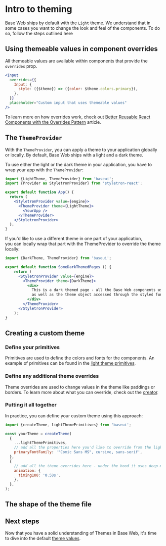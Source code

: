 <!--
Copyright (c) 2018 Uber Technologies, Inc.

This source code is licensed under the MIT license found in the
LICENSE file in the root directory of this source tree.
-->




# Intro to theming

Base Web ships by default with the `Light` theme. We understand that in some cases
you want to change the look and feel of the components. To do so, follow the steps
outlined here

## Using themeable values in component overrides

All themeable values are available within components that provide the `overrides` prop.

```jsx
<Input
  overrides={{
    Input: {
      style: ({$theme}) => ({color: $theme.colors.primary}),
    },
  }}
  placeholder="Custom input that uses themeable values"
/>
```

To learn more on how overrides work, check out [Better Reusable React Components with the Overrides Pattern](https://medium.com/@dschnr/better-reusable-react-components-with-the-overrides-pattern-9eca2339f646) article.

## The `ThemeProvider`

With the `ThemeProvider`, you can apply a theme to your application globally or locally. By default, Base Web ships with a light and a dark theme.

To use either the light or the dark theme in your application, you have to wrap your app with the `ThemeProvider`:

```jsx
import {LightTheme, ThemeProvider} from 'baseui';
import {Provider as StyletronProvider} from 'styletron-react';

export default function App() {
  return (
    <StyletronProvider value={engine}>
      <ThemeProvider theme={LightTheme}>
        <YourApp />
      </ThemeProvider>
    </StyletronProvider>
  );
}
```

If you'd like to use a different theme in one part of your application, \
you can locally wrap that part with the ThemeProvider to override the theme locally:

```jsx
import {DarkTheme, ThemeProvider} from 'baseui';

export default function SomeDarkThemedPages () {
    return (
      <StyletronProvider value={engine}>
        <ThemeProvider theme={DarkTheme}>
          <div>
            This is a dark themed page - all the Base Web components used here will use the dark theme,
            as well as the theme object accessed through the styled function will use the values from the dark theme
          </div>
        </ThemeProvider>
      </StyletronProvider>
    );
}
```

## Creating a custom theme

### Define your primitives

Primitives are used to define the colors and fonts for the components. An example of
primitives can be found in the [light theme primitives](https://github.com/uber-web/baseui/blob/master/src/themes/light-theme-primitives.js).

### Define any additional theme overrides

Theme overrides are used to change values in the theme like paddings or borders.
To learn more about what you can override, check out the [creator](https://github.com/uber-web/baseui/blob/master/src/themes/creator.js).

### Putting it all together

In practice, you can define your custom theme using this approach:

```js
import {createTheme, lightThemePrimitives} from 'baseui';

const yourTheme = createTheme(
  {
    ...lightThemePrimitives,
    // add all the properties here you'd like to override from the light theme primitives
    primaryFontFamily: '"Comic Sans MS", cursive, sans-serif',
  },
  {
    // add all the theme overrides here - under the hood it uses deep merge
    animation: {
      timing100: '0.50s',
    },
  },
);
```

## The shape of the theme file

<JSON src={LightTheme} />

## Next steps

Now that you have a solid understanding of Themes in Base Web, it's time to dive into the default [theme values](/theming/theming-values).
